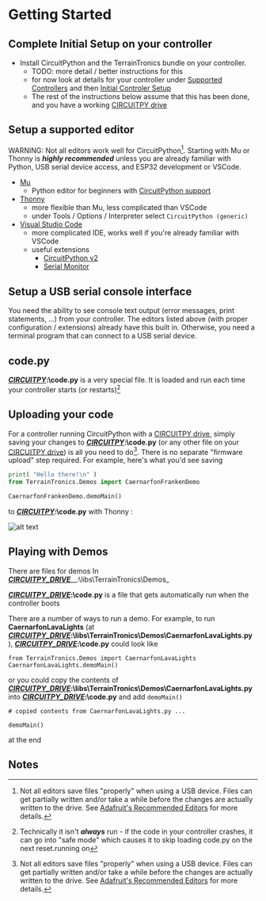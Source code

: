 
# Getting Started

## Complete Initial Setup on your controller

- Install CircuitPython and the TerrainTronics bundle on your controller.
  - TODO: more detail / better instructions for this
  - for now look at details for your controller under [Supported Controllers](../Controllers/SupportedControllers.mdx) and then [Initial Controler Setup](InitialControllerSetup.mdx)
  - The rest of the instructions below assume that this has been done, and you have a working [CIRCUITPY drive](../CIRCUITPY_DRIVE.mdx)

## Setup a supported editor

WARNING: Not all editors work well for CircuitPython[^editors]. Starting with Mu or Thonny is ***highly recommended*** unless you are already familiar with Python, USB serial device access, and ESP32 development or VSCode.

- [Mu](https://codewith.mu/en/)
  - Python editor for beginners with [CircuitPython support](https://codewith.mu/en/tutorials/1.2/adafruit)
- [Thonny](https://thonny.org/) 
  - more flexible than Mu, less complicated than VSCode
  - under Tools / Options / Interpreter select ```CircuitPython (generic)```
- [Visual Studio Code](https://code.visualstudio.com/) 
  - more complicated IDE, works well if you're already familiar with VSCode
  - useful extensions
    -  [CircuitPython v2](https://marketplace.visualstudio.com/items?itemName=wmerkens.vscode-circuitpython-v2)
    - [Serial Monitor](https://marketplace.visualstudio.com/items?itemName=ms-vscode.vscode-serial-monitor)


## Setup a USB serial console interface

You need the ability to see console text output (error messages, print statements, ...) from your controller.  The editors listed above (with proper configuration / extensions) already have this built in.  Otherwise, you need a terminal program that can connect to a USB serial device. 

## code.py

[***CIRCUITPY***](../CIRCUITPY_DRIVE.mdx)__:\code.py__ is a very special file.  It is loaded and run each time your controller starts (or restarts)[^safeMode]

## Uploading your code

For a controller running CircuitPython with a [CIRCUITPY drive](../CIRCUITPY_DRIVE.mdx), simply saving your changes to [***CIRCUITPY***](../CIRCUITPY_DRIVE.mdx)__:\code.py__ (or any other file on your [CIRCUITPY drive](../CIRCUITPY_DRIVE.mdx)) is all you need to do[^editors].  There is no separate "firmware upload" step required.  For example, here's what you'd see saving 

```python
print( "Hello there!\n" )
from TerrainTronics.Demos import CaernarfonFrankenDemo

CaernarfonFrankenDemo.demoMain()
```

to [***CIRCUITPY***](../CIRCUITPY_DRIVE.mdx)__:\code.py__ with Thonny :

![alt text](thonnyCodePy.png)


## Playing with Demos

There are files for demos In [***CIRCUITPY_DRIVE***](../CIRCUITPY_DRIVE.mdx)__:\libs\TerrainTronics\Demos_

[***CIRCUITPY_DRIVE***](../CIRCUITPY_DRIVE.mdx)__:\code.py__ is a file that gets automatically run when the controller boots

There are a number of ways to run a demo. For example, to run  **CaernarfonLavaLights** (at [***CIRCUITPY_DRIVE***](../CIRCUITPY_DRIVE.mdx)__:\libs\TerrainTronics\Demos\CaernarfonLavaLights.py__ ),  [***CIRCUITPY_DRIVE***](../CIRCUITPY_DRIVE.mdx)__:\code.py__ could look like
```
from TerrainTronics.Demos import CaernarfonLavaLights
CaernarfonLavaLights.demoMain()
```
or you could copy the contents of [***CIRCUITPY_DRIVE***](../CIRCUITPY_DRIVE.mdx)__:\libs\TerrainTronics\Demos\CaernarfonLavaLights.py__ into [***CIRCUITPY_DRIVE***](../CIRCUITPY_DRIVE.mdx)__:\code.py__ and add ```demoMain()```
```
# copied contents from CaernarfonLavaLights.py ...

demoMain()
``` 
at the end

## Notes

[^safeMode]:  Technically it isn't ___always___ run - if the code in your controller crashes, it can go into "safe mode" which causes it to skip loading code.py on the next reset.running on

[^editors]: Not all editors save files "properly" when using a USB device.  Files can get partially written and/or take a while before the changes are actually written to the drive. See [Adafruit's Recommended Editors](https://learn.adafruit.com/welcome-to-circuitpython/recommended-editors) for more details. 